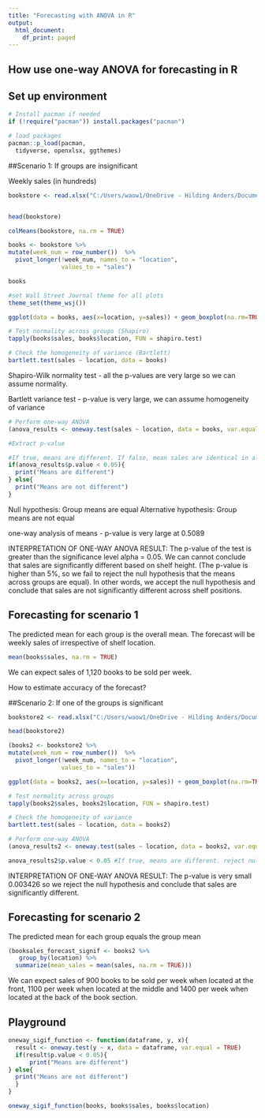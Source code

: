 ```yaml
---
title: "Forecasting with ANOVA in R"
output:
  html_document:
    df_print: paged
---
```


## How use one-way ANOVA for forecasting in R


## Set up environment


```r
# Install pacman if needed
if (!require("pacman")) install.packages("pacman")

# load packages
pacman::p_load(pacman,
  tidyverse, openxlsx, ggthemes)
```


##Scenario 1: If groups are insignificant

Weekly sales (in hundreds)

```r
bookstore <- read.xlsx("C:/Users/waow1/OneDrive - Hilding Anders/Documents/R files/OnewayANOVA.xlsx", skipEmptyRows = TRUE, sheet = "insignificant")


head(bookstore)
```

```r
colMeans(bookstore, na.rm = TRUE)
```



```r
books <- bookstore %>% 
mutate(week_num = row_number())  %>%
  pivot_longer(!week_num, names_to = "location",
               values_to = "sales")

books
```


```r
#set Wall Street Journal theme for all plots
theme_set(theme_wsj())

ggplot(data = books, aes(x=location, y=sales)) + geom_boxplot(na.rm=TRUE) + ggtitle("Book sales by shelf location")
```



    
```r
# Test normality across groups (Shapiro)
tapply(books$sales, books$location, FUN = shapiro.test)

# Check the homogeneity of variance (Bartlett)
bartlett.test(sales ~ location, data = books)

```

Shapiro-Wilk normality test - all the p-values are very large so we can assume normality.

Bartlett variance test - p-value is very large, we can assume homogeneity of variance



```r
# Perform one-way ANOVA 
(anova_results <- oneway.test(sales ~ location, data = books, var.equal = TRUE))

#Extract p-value

#If true, means are different. If false, mean sales are identical in all shelf positions.
if(anova_results$p.value < 0.05){
  print("Means are different")
} else{
  print("Means are not different")
}


```

Null hypothesis: Group means are equal
Alternative hypothesis: Group means are not equal

one-way analysis of means - p-value is very large at 0.5089



INTERPRETATION OF ONE-WAY ANOVA RESULT:
    The p-value of the test is greater than the significance level alpha = 0.05. We can cannot conclude that sales are significantly different based on shelf height. (The p-value is higher than 5%, so we fail to reject the null hypothesis that the means across groups are equal). In other words, we accept the null hypothesis and conclude that sales are not significantly different across shelf positions.
    

## Forecasting for scenario 1

The predicted mean for each group is the overall mean. The forecast will be weekly sales of irrespective of shelf location.


```r
mean(books$sales, na.rm = TRUE)
```

We can expect sales of 1,120 books to be sold per week.

How to estimate accuracy of the forecast?



##Scenario 2: If one of the groups is significant

```r
bookstore2 <- read.xlsx("C:/Users/waow1/OneDrive - Hilding Anders/Documents/R files/OnewayANOVA.xlsx", skipEmptyRows = TRUE, sheet = "significant")

head(bookstore2)
```

```r
(books2 <- bookstore2 %>% 
mutate(week_num = row_number())  %>%
  pivot_longer(!week_num, names_to = "location",
               values_to = "sales"))
```


```r
ggplot(data = books2, aes(x=location, y=sales)) + geom_boxplot(na.rm=TRUE)+ ggtitle("Book sales by shelf location", subtitle = "scenario 2")
```

```r
# Test normality across groups
tapply(books2$sales, books2$location, FUN = shapiro.test)

# Check the homogeneity of variance
bartlett.test(sales ~ location, data = books2)
```

```r
# Perform one-way ANOVA 
(anova_results2 <- oneway.test(sales ~ location, data = books2, var.equal = TRUE))

anova_results2$p.value < 0.05 #If true, means are different. reject null hypothesis and alternative hypothesis is true. if false, mean sales are identical in all shelf positions.
```



INTERPRETATION OF ONE-WAY ANOVA RESULT:
The p-value is very small 0.003426 so we reject the null hypothesis and conclude that sales are significantly different.



## Forecasting for scenario 2

The predicted mean for each group equals the group mean

```r
(booksales_forecast_signif <- books2 %>% 
   group_by(location) %>% 
  summarize(mean_sales = mean(sales, na.rm = TRUE)))
```

We can expect sales of 900 books to be sold per week when located at the front, 1100 per week when located at the middle and 1400 per week when located at the back of the book section.

## Playground
```r
oneway_sigif_function <- function(dataframe, y, x){
  result <- oneway.test(y ~ x, data = dataframe, var.equal = TRUE)
  if(result$p.value < 0.05){
      print("Means are different")
} else{
  print("Means are not different")
  }
}

oneway_sigif_function(books, books$sales, books$location)
```

